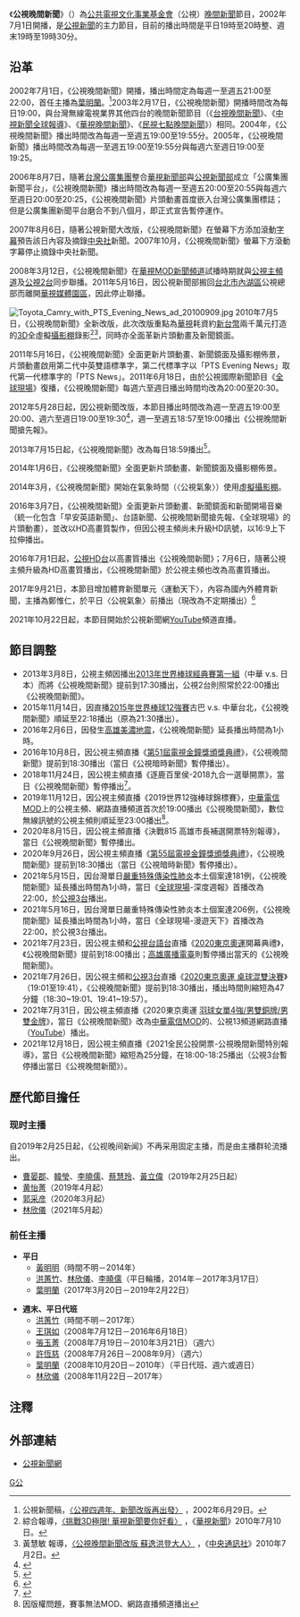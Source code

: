 {{Otheruses|subject=[[公共電視文化事業基金會|公共電視台]]的'''晚間新聞'''|other=其他電視台播出的'''晚間新聞'''|晚間新聞}}{{UTC+8}}
{{Infobox television
| bgcolour             = #FFFF99
| show_name            = 公視晚間新聞
| eng_name             = PTS Evening News
| image                = PTS Evening News.jpg
| caption              = 
| genre                = 定時新聞報導節目
| presenter            = 
| country              = {{ROC-TW}}
| language             = [[中華民國國語|國語]]（[[現代標準漢語|現代標準漢語]]）
| supervising_producer = [[公視新聞|公視新聞部]]
| runtime              = 60分（平日，含'''節目預告'''）<br />30分（週末、農曆新年）
| channel              = [[公視主頻|公視主頻]]
| 播出國家             = {{ROC-TW}}
| first_aired          = 2002年7月1日
| last_aired           = 
| website              = 
}}

《'''公視晚間新聞'''》（{{lang-en|PTS Evening News}}）為[[公共電視文化事業基金會|公共電視文化事業基金會]]（公視）[[晚間新聞|晚間新聞]]節目，2002年7月1日開播，是[[公視新聞|公視新聞]]的主力節目，目前的播出時間是平日19時至20時整、週末19時至19時30分。

==沿革==
2002年7月1日，《公視晚間新聞》開播，播出時間定為每週一至週五21:00至22:00，首任主播為[[葉明蘭|葉明蘭]]。<ref>公視新聞稿，[http://web.pts.org.tw/php/newsletter/view.php?NAENO=1&NEENO=513&SEARCH=&LISTALL=1 〈公視四週年、新聞改版再出發〉] {{Wayback|url=http://web.pts.org.tw/php/newsletter/view.php?NAENO=1&NEENO=513&SEARCH=&LISTALL=1 |date=20140201233952 }}，2002年6月29日。</ref>2003年2月17日，《公視晚間新聞》開播時間改為每日19:00，與台灣無線電視業界其他四台的晚間新聞節目（《[[台視晚間新聞|台視晚間新聞]]》、《[[中視新聞全球報導|中視新聞全球報導]]》、《[[華視晚間新聞|華視晚間新聞]]》、《[[民視七點晚間新聞|民視七點晚間新聞]]》）相同。2004年，《公視晚間新聞》播出時間改為每週一至週五19:00至19:55分。2005年，《公視晚間新聞》播出時間改為每週一至週五19:00至19:55分與每週六至週日19:00至19:25。

2006年8月7日，隨著[[台灣公廣集團|台灣公廣集團]]整合[[華視新聞|華視新聞部]]與[[公視新聞|公視新聞部]]成立「公廣集團新聞平台」，《公視晚間新聞》播出時間改為每週一至週五20:00至20:55與每週六至週日20:00至20:25，《公視晚間新聞》片頭動畫首度嵌入台灣公廣集團標誌；但是公廣集團新聞平台磨合不到八個月，即正式宣告暫停運作。

2007年8月6日，隨著公視新聞大改版，《公視晚間新聞》在螢幕下方添加滾動[[字幕|字幕]]預告該日內容及摘錄[[中央通訊社|中央社]]新聞。2007年10月，《公視晚間新聞》螢幕下方滾動字幕停止摘錄中央社新聞。

2008年3月12日，《公視晚間新聞》在[[華視MOD新聞頻道|華視MOD新聞頻道]]試播時期就與[[公視主頻道|公視主頻道]]及[[公視2台|公視2台]]同步聯播。2011年5月16日，因公視新聞部搬回[[台北市|台北市]][[內湖區|內湖區]]公視總部而離開[[華視媒體園區|華視媒體園區]]，因此停止聯播。

[[File:Toyota_Camry_with_PTS_Evening_News_ad_20100909.jpg|thumb]]
2010年7月5日，《公視晚間新聞》全新改版，此次改版重點為[[華視|華視]]耗資約[[新台幣|新台幣]]兩千萬元打造的[[3D|3D]]全虛擬[[攝影棚|攝影棚]]錄影<ref>綜合報導，[http://news.cts.com.tw/cts/general/201007/201007100514685.html 〈挑戰3D極限! 華視新聞要你好看〉] {{Wayback|url=http://news.cts.com.tw/cts/general/201007/201007100514685.html |date=20190609142828 }}，《[[華視新聞|華視新聞]]》2010年7月10日。</ref><ref>黃慧敏 報導，[https://www.taiwannews.com.tw/ch/news/1307373 〈公視晚間新聞改版 蘇逸洪登大人〉] {{Wayback|url=https://www.taiwannews.com.tw/ch/news/1307373 |date=20211026075935 }}，《[[中央通訊社|中央通訊社]]》2010年7月2日。</ref>，同時亦全面革新片頭動畫及新聞鏡面。

2011年5月16日，《公視晚間新聞》全面更新片頭動畫、新聞鏡面及攝影棚佈景，片頭動畫啟用第二代中英雙語標準字，第二代標準字以「PTS Evening News」取代第一代標準字的「PTS News」。2011年6月18日，由於公視國際新聞節目《[[全球現場|全球現場]]》復播，《公視晚間新聞》每週六至週日播出時間均改為20:00至20:30。

2012年5月28日起，因公視新聞改版，本節目播出時間改為週一至週五19:00至20:00、週六至週日19:00至19:30<ref>{{Cite web |url=http://www.youtube.com/watch?v=cCBFHkC0_sE |title=公視新聞大改版 |accessdate=2012-05-08 |archive-date=2016-09-10 |archive-url=https://web.archive.org/web/20160910232344/https://www.youtube.com/watch?v=cCBFHkC0_sE |dead-url=no }}</ref>，週一至週五18:57至19:00播出《公視晚間新聞搶先報》。

2013年7月15日起，《公視晚間新聞》改為每日18:59播出<ref>{{Cite web |url=http://web.pts.org.tw/php/programX/main.php?XCHANNEL=pts&XMODE=WEEK&TY=2013&TM=07&TD=15 |title=pts節目表 |accessdate=2013-07-22 |archive-date=2019-06-10 |archive-url=https://web.archive.org/web/20190610121453/http://web.pts.org.tw/php/programX/main.php?XCHANNEL=pts&XMODE=WEEK&TY=2013&TM=07&TD=15 |dead-url=no }}</ref>。

2014年1月6日，《公視晚間新聞》全面更新片頭動畫、新聞鏡面及攝影棚佈景。

2014年3月，《公視晚間新聞》開始在氣象時間（〈公視氣象〉）使用[[虛擬攝影棚|虛擬攝影棚]]。

2016年3月7日，《公視晚間新聞》全面更新片頭動畫、新聞鏡面和新聞開場音樂（統一化包含「早安英語新聞」、台語新聞、公視晚間新聞搶先報、《全球現場》的片頭動畫），並改以HD高畫質製作，但因公視主頻尚未升級HD訊號，以16:9上下拉伸播出。

2016年7月1日起，[[公視3台|公視HD台]]以高畫質播出《公視晚間新聞》；7月6日，隨著公視主頻升級為HD高畫質播出，《公視晚間新聞》於公視主頻也改為高畫質播出。

2017年9月21日，本節目增加體育新聞單元〈運動天下〉，內容為國內外體育新聞，主播為鄭惟仁，於平日〈公視氣象〉前播出（現改為不定期播出）<ref>{{Cite Facebook|wayne0310|鄭惟仁|2017|9|21|858112447679765}}</ref>

2021年10月22日起，本節目開始於公視新聞網[[YouTube|YouTube]]頻道直播。

== 節目調整 ==
*2013年3月8日，公視主頻因播出[[2013年世界棒球經典賽|2013年世界棒球經典賽]][[2013年世界棒球經典賽_-_第一組|第一組]]（中華 v.s. 日本）而將《公視晚間新聞》提前到17:30播出，公視2台則照常於22:00播出《公視晚間新聞》。
*2015年11月14日，因直播[[2015年世界棒球12強賽|2015年世界棒球12強賽]]古巴 v.s. 中華台北，《公視晚間新聞》順延至22:18播出（原為21:30播出）。
*2016年2月6日，因發生[[2016年高雄美濃地震|高雄美濃地震]]，《公視晚間新聞》延長播出時間為1小時。
*2016年10月8日，因公視主頻直播《[[第51屆金鐘獎|第51屆電視金鐘獎頒獎典禮]]》，《公視晚間新聞》提前到18:30播出（當日《公視暗時新聞》暫停播出）。
*2018年11月24日，因公視主頻直播《逐鹿百里侯-2018九合一選舉開票》，當日《公視晚間新聞》暫停播出<ref>{{Cite web |url=https://about.pts.org.tw/pr/updates/article/30 |title=11/10公視將播出「2018台北市長選舉電視辯論會」，相關節目異動資訊 |accessdate=2020-08-14 |archive-date=2018-11-16 |archive-url=https://web.archive.org/web/20181116055607/https://about.pts.org.tw/pr/updates/article/30 |dead-url=no }}</ref>。
*2019年11月12日，因公視主頻直播《2019世界12強棒球錦標賽》，[[中華電信MOD|中華電信MOD]]上的公視主頻、網路直播頻道首次於19:00播出《公視晚間新聞》，數位無線訊號的公視主頻則順延至23:00播出<ref>因版權問題，賽事無法MOD、網路直播頻道播出</ref>。
*2020年8月15日，因公視主頻直播《決戰815 高雄市長補選開票特別報導》，當日《公視晚間新聞》暫停播出。
*2020年9月26日，因公視主頻直播《[[第55屆金鐘獎|第55屆電視金鐘獎頒獎典禮]]》，《公視晚間新聞》提前到18:30播出（當日《公視暗時新聞》暫停播出）。
*2021年5月15日，因台灣單日[[嚴重特殊傳染性肺炎|嚴重特殊傳染性肺炎]]本土個案達181例，《公視晚間新聞》延長播出時間為1小時，當日《[[全球現場|全球現場]]-深度週報》首播改為22:00，於[[公視3台|公視3台]]播出。
*2021年5月16日，因台灣單日嚴重特殊傳染性肺炎本土個案達206例，《公視晚間新聞》延長播出時間為1小時，當日《全球現場-漫遊天下》首播改為22:00，於公視3台播出。
*2021年7月23日，因公視主頻和[[公視台語台|公視台語台]]直播《[[2020年夏季奧林匹克運動會|2020東京奧運]]開幕典禮》，《公視晚間新聞》提前到18:00播出；[[高雄廣播電臺|高雄廣播電臺]]則暫停播出當天的《公視晚間新聞》。
*2021年7月26日，因公視主頻和[[公視3台|公視3台]]直播《[[2020年夏季奧林匹克運動會桌球比賽#混合双打|2020東京奧運 桌球混雙決賽]]》（19:01至19:41），《公視晚間新聞》提前到18:30播出，播出時間則縮短為47分鐘（18:30~19:01、19:41~19:57）。
*2021年7月31日，因公視主頻直播《2020東京奧運 [[2020年夏季奧林匹克運動會羽球比賽|羽球女單4強/男雙銅牌/男雙金牌]]》，當日《公視晚間新聞》改為[[中華電信MOD|中華電信MOD]]的、公視13頻道網路直播（[[YouTube|YouTube]]）播出。
*2021年12月18日，因公視主頻直播《2021全民公投開票-公視晚間新聞特別報導》，當日《公視晚間新聞》縮短為25分鐘，在18:00-18:25播出（公視3台暫停播出當日《公視晚間新聞》）。

== 歷代節目擔任 ==
=== 现时主播 ===
自2019年2月25日起，《公视晚间新闻》不再采用固定主播，而是由主播群轮流播出。

*[[曹晏郡|曹晏郡]]、[[韓瑩_(記者)|韓瑩]]、[[李曉儒|李曉儒]]、[[蔡慧玲_(主播)|蔡慧玲]]、[[黃立偉|黃立偉]]（2019年2月25日起）
*[[黃怡菁|黄怡菁]]（2019年4月起）
*[[郭采彦|郭采彦]]（2020年3月起）
*[[林欣儀|林欣儀]]（2021年5月起）

=== 前任主播 ===
{{col-begin}}
{{col-2}}
*'''平日'''
**[[黃明明|黃明明]]（時間不明－2014年）
**[[洪蕙竹|洪蕙竹]]、[[林欣儀|林欣儀]]、[[李曉儒|李曉儒]]（平日輪播，2014年－2017年3月17日）
**[[葉明蘭|葉明蘭]]（2017年3月20日－2019年2月22日）
{{col-2}}
*'''週末、平日代班'''
**[[洪蕙竹|洪蕙竹]]（時間不明－2017年）
**[[王琪如|王琪如]]（2008年7月12日－2016年6月18日）
**[[張玉菁|張玉菁]]（2008年7月19日－2010年3月21日）（週六）
**[[許恆慈|許恆慈]]（2008年7月26日－2008年9月）（週六）
**[[葉明蘭|葉明蘭]]（2008年10月20日－2010年）（平日代班、週六或週日）
**[[林欣儀|林欣儀]]（2008年11月22日－2017年）
{{col-end}}

==注釋==
{{reflist}}

==外部連結==
*[http://news.pts.org.tw/ 公視新聞網]{{Wayback|url=http://news.pts.org.tw/ |date=20070930020030 }}

[[Category:公視新聞|G公]]
